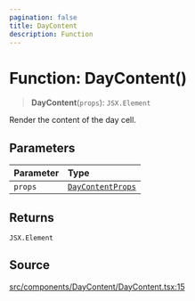 ```yaml
---
pagination: false
title: DayContent
description: Function
---
```


# Function: DayContent()

> **DayContent**(`props`): `JSX.Element`

Render the content of the day cell.

## Parameters

| Parameter | Type |
| :------ | :------ |
| `props` | [`DayContentProps`](/api/latest/interfaces/DayContentProps.mdx) |

## Returns

`JSX.Element`

## Source

[src/components/DayContent/DayContent.tsx:15](https://github.com/gpbl/react-day-picker/blob/575f9be39/src/components/DayContent/DayContent.tsx#L15)
